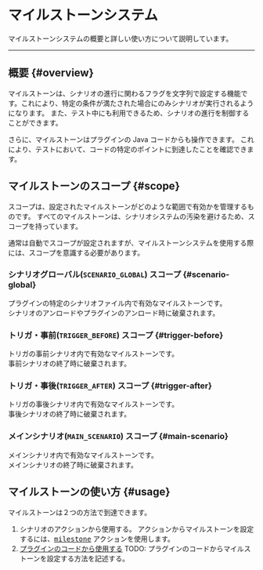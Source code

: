 # マイルストーンシステム

マイルストーンシステムの概要と詳しい使い方について説明しています。

---

## 概要 {#overview}

マイルストーンは、シナリオの進行に関わるフラグを文字列で設定する機能です。これにより、特定の条件が満たされた場合にのみシナリオが実行されるようになります。
また、テスト中にも利用できるため、シナリオの進行を制御することができます。

さらに、マイルストーンはプラグインの Java コードからも操作できます。 
これにより、テストにおいて、コードの特定のポイントに到達したことを確認できます。

## マイルストーンのスコープ {#scope}

スコープは、設定されたマイルストーンがどのような範囲で有効かを管理するものです。
すべてのマイルストーンは、シナリオシステムの汚染を避けるため、スコープを持っています。

通常は自動でスコープが設定されますが、マイルストーンシステムを使用する際には、スコープを意識する必要があります。

### シナリオグローバル(`SCENARIO_GLOBAL`) スコープ {#scenario-global}

プラグインの特定のシナリオファイル内で有効なマイルストーンです。  
シナリオのアンロードやプラグインのアンロード時に破棄されます。

### トリガ・事前(`TRIGGER_BEFORE`) スコープ {#trigger-before}

トリガの事前シナリオ内で有効なマイルストーンです。  
事前シナリオの終了時に破棄されます。

### トリガ・事後(`TRIGGER_AFTER`) スコープ {#trigger-after}

トリガの事後シナリオ内で有効なマイルストーンです。  
事後シナリオの終了時に破棄されます。

### メインシナリオ(`MAIN_SCENARIO`) スコープ {#main-scenario}

メインシナリオ内で有効なマイルストーンです。  
メインシナリオの終了時に破棄されます。

## マイルストーンの使い方 {#usage}

マイルストーンは２つの方法で到達できます。  

1. シナリオのアクションから使用する。
  アクションからマイルストーンを設定するには、[<kbd>milestone</kbd>](/references/actions#milestone) アクションを使用します。
2. [プラグインのコードから使用する](#use-with-code)
  TODO: プラグインのコードからマイルストーンを設定する方法を記述する。
